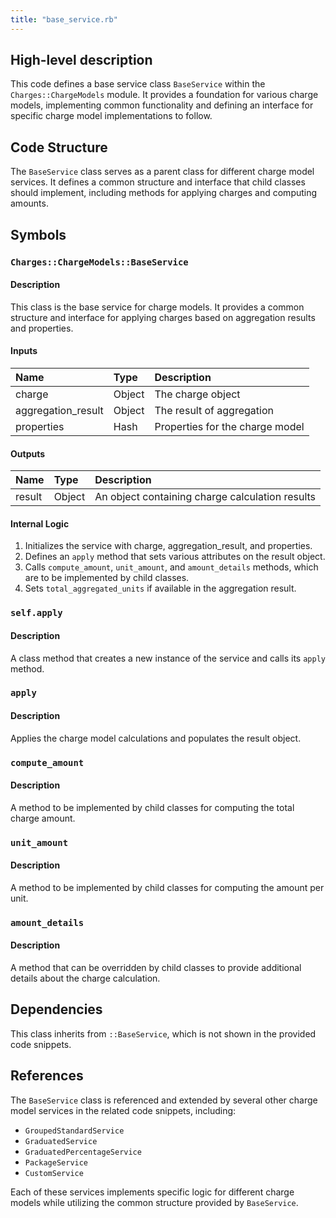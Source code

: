 ```yaml
---
title: "base_service.rb"
---
```


## High-level description
This code defines a base service class `BaseService` within the `Charges::ChargeModels` module. It provides a foundation for various charge models, implementing common functionality and defining an interface for specific charge model implementations to follow.

## Code Structure
The `BaseService` class serves as a parent class for different charge model services. It defines a common structure and interface that child classes should implement, including methods for applying charges and computing amounts.

## Symbols

### `Charges::ChargeModels::BaseService`
#### Description
This class is the base service for charge models. It provides a common structure and interface for applying charges based on aggregation results and properties.

#### Inputs
| Name | Type | Description |
|:-----|:-----|:------------|
| charge | Object | The charge object |
| aggregation_result | Object | The result of aggregation |
| properties | Hash | Properties for the charge model |

#### Outputs
| Name | Type | Description |
|:-----|:-----|:------------|
| result | Object | An object containing charge calculation results |

#### Internal Logic
1. Initializes the service with charge, aggregation_result, and properties.
2. Defines an `apply` method that sets various attributes on the result object.
3. Calls `compute_amount`, `unit_amount`, and `amount_details` methods, which are to be implemented by child classes.
4. Sets `total_aggregated_units` if available in the aggregation result.

### `self.apply`
#### Description
A class method that creates a new instance of the service and calls its `apply` method.

### `apply`
#### Description
Applies the charge model calculations and populates the result object.

### `compute_amount`
#### Description
A method to be implemented by child classes for computing the total charge amount.

### `unit_amount`
#### Description
A method to be implemented by child classes for computing the amount per unit.

### `amount_details`
#### Description
A method that can be overridden by child classes to provide additional details about the charge calculation.

## Dependencies
This class inherits from `::BaseService`, which is not shown in the provided code snippets.

## References
The `BaseService` class is referenced and extended by several other charge model services in the related code snippets, including:
- `GroupedStandardService`
- `GraduatedService`
- `GraduatedPercentageService`
- `PackageService`
- `CustomService`

Each of these services implements specific logic for different charge models while utilizing the common structure provided by `BaseService`.